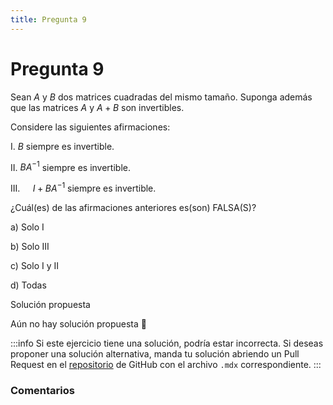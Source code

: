 ```yaml
---
title: Pregunta 9
---
```



# Pregunta 9

Sean $A$ y $B$ dos matrices cuadradas del mismo tamaño. Suponga además que las matrices $A$ y $A+B$ son invertibles.

Considere las siguientes afirmaciones:

I. $B$ siempre es invertible.

II. $B A^{-1}$ siempre es invertible.

III. $\quad I+B A^{-1}$ siempre es invertible.

¿Cuál(es) de las afirmaciones anteriores es(son) FALSA(S)?

a) Solo I

b) Solo III

c) Solo I y II

d) Todas

<MDXDetails>
<summary>Solución propuesta</summary>

Aún no hay solución propuesta 🥲

:::info
Si este ejercicio tiene una solución, podría estar incorrecta. Si deseas proponer una solución alternativa, manda tu solución abriendo
un Pull Request en el [repositorio](https://github.com/crow-rojas/apuntes-fundamentals/pulls) de GitHub con el archivo
`.mdx` correspondiente.
:::

</MDXDetails>

### Comentarios

<Disqus
  url="https://crow-rojas.github.io/apuntes-fundamentals/docs/mathematics/linear-algebra/exercises/2023-2/p09"
  identifier="docs/mathematics/linear-algebra/exercises/2023-2/p09"
  title="2023-2 Álgebra Lineal - Pregunta 09"
/>
